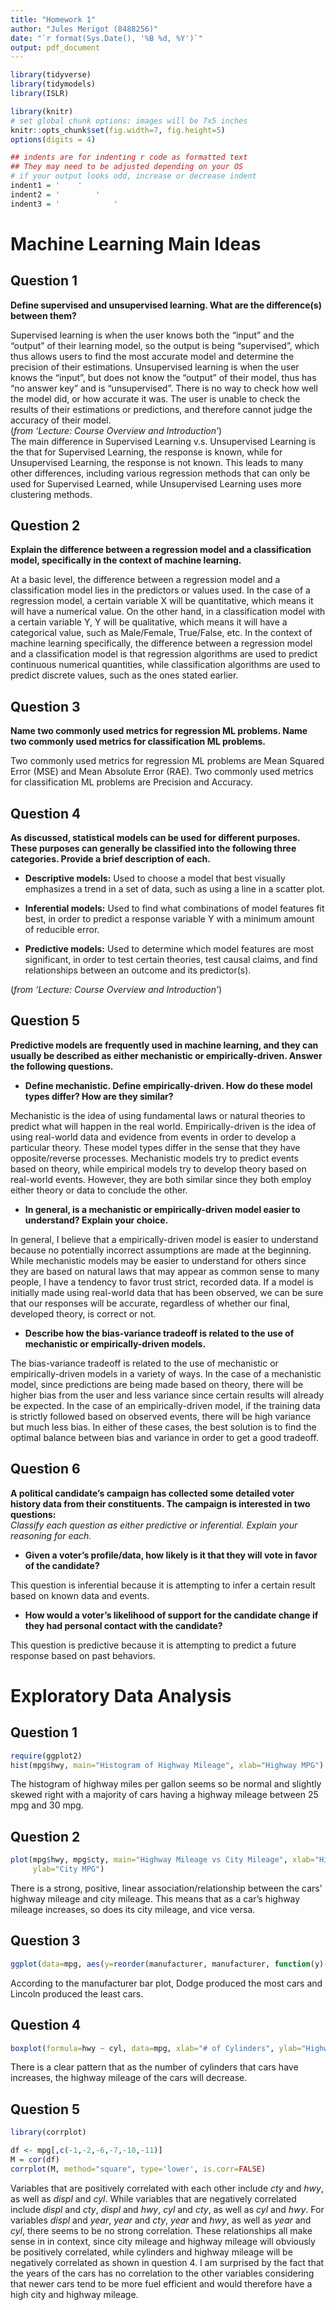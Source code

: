 ```yaml
---
title: "Homework 1"
author: "Jules Merigot (8488256)"
date: "`r format(Sys.Date(), '%B %d, %Y')`"
output: pdf_document
---
```


```r
library(tidyverse)
library(tidymodels)
library(ISLR)

library(knitr)
# set global chunk options: images will be 7x5 inches
knitr::opts_chunk$set(fig.width=7, fig.height=5)
options(digits = 4)

## indents are for indenting r code as formatted text
## They may need to be adjusted depending on your OS
# if your output looks odd, increase or decrease indent
indent1 = '    '
indent2 = '        '
indent3 = '            '
```

\begin{center}
PSTAT 131/231 Statistical Machine Learning - Fall 2022
\end{center}

# Machine Learning Main Ideas

## Question 1

**Define supervised and unsupervised learning. What are the difference(s) between them?**

Supervised learning is when the user knows both the "input" and the "output" of their learning model, so the output is being "supervised", which thus allows users to find the most accurate model and determine the precision of their estimations.
Unsupervised learning is when the user knows the "input", but does not know the "output" of their model, thus has "no answer key" and is "unsupervised". There is no way to check how well the model did, or how accurate it was. The user is unable to check the results of their estimations or predictions, and therefore cannot judge the accuracy of their model.  
(*from 'Lecture: Course Overview and Introduction'*)  
The main difference in Supervised Learning v.s. Unsupervised Learning is the that for Supervised Learning, the response is known, while for Unsupervised Learning, the response is not known. This leads to many other differences, including various regression methods that can only be used for Supervised Learned, while Unsupervised Learning uses more clustering methods.

## Question 2

**Explain the difference between a regression model and a classification model, specifically in the context of machine learning.**

At a basic level, the difference between a regression model and a classification model lies in the predictors or values used. In the case of a regression model, a certain variable X will be quantitative, which means it will have a numerical value. On the other hand, in a classification model with a certain variable Y, Y will be qualitative, which means it will have a categorical value, such as Male/Female, True/False, etc. In the context of machine learning specifically, the difference between a regression model and a classification model is that regression algorithms are used to predict continuous numerical quantities, while classification algorithms are used to predict discrete values, such as the ones stated earlier.

## Question 3

**Name two commonly used metrics for regression ML problems. Name two commonly used metrics for classification ML problems.**

Two commonly used metrics for regression ML problems are Mean Squared Error (MSE) and Mean Absolute Error (RAE). Two commonly used metrics for classification ML problems are Precision and Accuracy.

## Question 4

**As discussed, statistical models can be used for different purposes. These purposes can generally be classified into the following three categories. Provide a brief description of each.**

* **Descriptive models:** Used to choose a model that best visually emphasizes a trend in a set of data, such as using a line in a scatter plot.

* **Inferential models:** Used to find what combinations of model features fit best, in order to predict a response variable Y with a minimum amount of reducible error.

* **Predictive models:** Used to determine which model features are most significant, in order to test certain theories, test causal claims, and find relationships between an outcome and its predictor(s).  

(*from 'Lecture: Course Overview and Introduction'*)

## Question 5

**Predictive models are frequently used in machine learning, and they can usually be described as either mechanistic or empirically-driven. Answer the following questions.**

* **Define mechanistic. Define empirically-driven. How do these model types differ? How are they similar?**

Mechanistic is the idea of using fundamental laws or natural theories to predict what will happen in the real world. Empirically-driven is the idea of using real-world data and evidence from events in order to develop a particular theory. These model types differ in the sense that they have opposite/reverse processes. Mechanistic models try to predict events based on theory, while empirical models try to develop theory based on real-world events. However, they are both similar since they both employ either theory or data to conclude the other.

* **In general, is a mechanistic or empirically-driven model easier to understand? Explain your choice.**

In general, I believe that a empirically-driven model is easier to understand because no potentially incorrect assumptions are made at the beginning. While mechanistic models may be easier to understand for others since they are based on natural laws that may appear as common sense to many people, I have a tendency to favor trust strict, recorded data. If a model is initially made using real-world data that has been observed, we can be sure that our responses will be accurate, regardless of whether our final, developed theory, is correct or not.

* **Describe how the bias-variance tradeoff is related to the use of mechanistic or empirically-driven models.**

The bias-variance tradeoff is related to the use of mechanistic or empirically-driven models in a variety of ways. In the case of a mechanistic model, since predictions are being made based on theory, there will be higher bias from the user and less variance since certain results will already be expected. In the case of an empirically-driven model, if the training data is strictly followed based on observed events, there will be high variance but much less bias. In either of these cases, the best solution is to find the optimal balance between bias and variance in order to get a good tradeoff.

## Question 6

**A political candidate’s campaign has collected some detailed voter history data from their constituents. The campaign is interested in two questions:**  
*Classify each question as either predictive or inferential. Explain your reasoning for each.*

* **Given a voter’s profile/data, how likely is it that they will vote in favor of the candidate?**

This question is inferential because it is attempting to infer a certain result based on known data and events.

* **How would a voter’s likelihood of support for the candidate change if they had personal contact with the candidate?**

This question is predictive because it is attempting to predict a future response based on past behaviors.

# Exploratory Data Analysis

## Question 1

```r
require(ggplot2)
hist(mpg$hwy, main="Histogram of Highway Mileage", xlab="Highway MPG")
```
The histogram of highway miles per gallon seems so be normal and slightly skewed right with a majority of cars having a highway mileage between 25 mpg and 30 mpg.

## Question 2

```r
plot(mpg$hwy, mpg$cty, main="Highway Mileage vs City Mileage", xlab="Highway MPG",
     ylab="City MPG")
```
There is a strong, positive, linear association/relationship between the cars' highway mileage and city mileage. This means that as a car's highway mileage increases, so does its city mileage, and vice versa.

## Question 3

```r
ggplot(data=mpg, aes(y=reorder(manufacturer, manufacturer, function(y)-length(y)))) + geom_bar(stat="Count") + labs(x="Count", y="Manufacturer")
```
According to the manufacturer bar plot, Dodge produced the most cars and Lincoln produced the least cars.

## Question 4

```r
boxplot(formula=hwy ~ cyl, data=mpg, xlab="# of Cylinders", ylab="Highway MPG")
```
There is a clear pattern that as the number of cylinders that cars have increases, the highway mileage of the cars will decrease.

## Question 5

```r
library(corrplot)

df <- mpg[,c(-1,-2,-6,-7,-10,-11)]
M = cor(df)
corrplot(M, method="square", type='lower', is.corr=FALSE)
```
Variables that are positively correlated with each other include *cty* and *hwy*, as well as *displ* and *cyl*. While variables that are negatively correlated include *displ* and *cty*, *displ* and *hwy*, *cyl* and *cty*, as well as *cyl* and *hwy*. For variables *displ* and *year*, *year* and *cty*, *year* and *hwy*, as well as *year* and *cyl*, there seems to be no strong correlation. These relationships all make sense in in context, since city mileage and highway mileage will obviously be positively correlated, while cylinders and highway mileage will be negatively correlated as shown in question 4. I am surprised by the fact that the years of the cars has no correlation to the other variables considering that newer cars tend to be more fuel efficient and would therefore have a high city and highway mileage.


